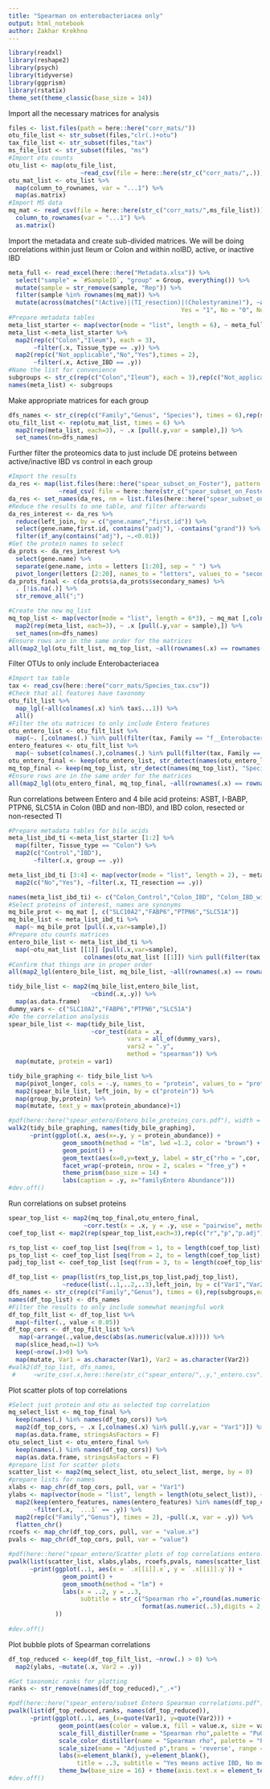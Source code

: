 ```yaml
---
title: "Spearman on enterobacteriacea only"
output: html_notebook
author: Zakhar Krekhno
---
```


```r
library(readxl)
library(reshape2)
library(psych)
library(tidyverse)
library(ggprism)
library(rstatix)
theme_set(theme_classic(base_size = 14))
```

Import all the necessary matrices for analysis
```r
files <- list.files(path = here::here("corr_mats/"))
otu_file_list <- str_subset(files,"clr(.)+otu")
tax_file_list <- str_subset(files,"tax")
ms_file_list <- str_subset(files, "ms")
#Import otu counts
otu_list <- map(otu_file_list, 
                    ~read_csv(file = here::here(str_c("corr_mats/",.))))
otu_mat_list <- otu_list %>% 
  map(column_to_rownames, var = "...1") %>% 
  map(as.matrix)
#Import MS data
mq_mat <- read_csv(file = here::here(str_c("corr_mats/",ms_file_list))) %>% 
  column_to_rownames(var = "...1") %>% 
  as.matrix()
```

Import the metadata and create sub-divided matrices.
We will be doing correlations within just Ileum or Colon and within noIBD, active, or inactive IBD
```r
meta_full <- read_excel(here::here("Metadata.xlsx")) %>% 
  select("sample" = `#SampleID`, "group" = Group, everything()) %>% 
  mutate(sample = str_remove(sample, "Rep")) %>% 
  filter(sample %in% rownames(mq_mat)) %>% 
  mutate(across(matches("(Active)|(TI_resection)|(Cholestyramine)"), ~as.character(fct_recode(as_factor(.x), 
                                                Yes = "1", No = "0", Not_applicable = "NA"))))
#Prepare metadata tables
meta_list_starter <- map(vector(mode = "list", length = 6), ~ meta_full)
meta_list <-meta_list_starter %>% 
  map2(rep(c("Colon","Ileum"), each = 3), 
       ~filter(.x, Tissue_type == .y)) %>% 
  map2(rep(c("Not_applicable","No","Yes"),times = 2), 
       ~filter(.x, Active_IBD == .y))
#Name the list for convenience
subgroups <- str_c(rep(c("Colon","Ileum"), each = 3),rep(c("Not_applicable","No","Yes"),times = 2), sep = "_")
names(meta_list) <- subgroups
```

Make appropriate matrices for each group
```r
dfs_names <- str_c(rep(c("Family","Genus", "Species"), times = 6),rep(subgroups,each = 3), sep = "_")
otu_filt_list <- rep(otu_mat_list, times = 6) %>% 
  map2(rep(meta_list, each=3), ~ .x [pull(.y,var = sample),]) %>% 
  set_names(nm=dfs_names)
```

Further filter the proteomics data to just include DE proteins between active/inactive IBD vs control in each group
```r
#Import the results
da_res <- map(list.files(here::here("spear_subset_on_Foster"), pattern = "full_"),
              ~read_csv( file = here::here(str_c("spear_subset_on_Foster/",.)))) 
da_res <- set_names(da_res, nm = list.files(here::here("spear_subset_on_Foster"), pattern = "full_"))
#Reduce the results to one table, and filter afterwards
da_res_interest <- da_res %>% 
  reduce(left_join, by = c("gene.name","first.id")) %>% 
  select(gene.name,first.id, contains("padj"), -contains("grand")) %>% 
  filter(if_any(contains("adj"), ~.<0.01))
#Get the protein names to select
da_prots <- da_res_interest %>% 
  select(gene.name) %>% 
  separate(gene.name, into = letters [1:20], sep = " ") %>% 
  pivot_longer(letters [2:20], names_to = "letters", values_to = "secondary_names")
da_prots_final <- c(da_prots$a,da_prots$secondary_names) %>% 
  . [!is.na(.)] %>% 
  str_remove_all(";")

#Create the new mq_list
mq_top_list <- map(vector(mode = "list", length = 6*3), ~ mq_mat [,colnames(mq_mat) %in% da_prots_final]) %>% 
  map2(rep(meta_list, each=3), ~ .x [pull(.y,var = sample),]) %>% 
  set_names(nm=dfs_names)
#Ensure rows are in the same order for the matrices
all(map2_lgl(otu_filt_list, mq_top_list, ~all(rownames(.x) == rownames(.y))))
```

Filter OTUs to only include Enterobacteriacea

```r
#Import tax table
tax <- read_csv(here::here("corr_mats/Species_tax.csv"))
#Check that all features have taxonomy
otu_filt_list %>% 
  map_lgl(~all(colnames(.x) %in% tax$...1)) %>% 
  all()
#Filter the otu matrices to only include Entero features
otu_entero_list <- otu_filt_list %>% 
  map(~. [,colnames(.) %in% pull(filter(tax, Family == "f__Enterobacteriaceae"), var = "...1")])
entero_features <- otu_filt_list %>% 
  map(~ subset(colnames(.),colnames(.) %in% pull(filter(tax, Family == "f__Enterobacteriaceae"), var = "...1")))
otu_entero_final <- keep(otu_entero_list, str_detect(names(otu_entero_list), "Species", negate = T))
mq_top_final <- keep(mq_top_list, str_detect(names(mq_top_list), "Species", negate = T))
#Ensure rows are in the same order for the matrices
all(map2_lgl(otu_entero_final, mq_top_final, ~all(rownames(.x) == rownames(.y))))
```


Run correlations between Entero and 4 bile acid proteins: ASBT,   I-BABP, PTPN6,    SLC51A in Colon (IBD and non-IBD), and IBD colon, resected or non-resected TI
    
```r
#Prepare metadata tables for bile acids
meta_list_ibd_ti <-meta_list_starter [1:2] %>%
  map(filter, Tissue_type == "Colon") %>% 
  map2(c("Control","IBD"),
       ~filter(.x, group == .y)) 

meta_list_ibd_ti [3:4] <- map(vector(mode = "list", length = 2), ~ meta_list_ibd_ti [[2]]) %>% 
  map2(c("No","Yes"), ~filter(.x, TI_resection == .y))

names(meta_list_ibd_ti) <- c("Colon_Control","Colon_IBD", "Colon_IBD_with_TI","Colon_IBD_no_TI")
#Select proteins of interest, names are synonyms
mq_bile_prot <- mq_mat [, c("SLC10A2","FABP6","PTPN6","SLC51A")]
mq_bile_list <- meta_list_ibd_ti %>% 
  map(~ mq_bile_prot [pull(.x,var=sample),])
#Prepare otu counts matrices
entero_bile_list <- meta_list_ibd_ti %>% 
  map(~otu_mat_list [[1]] [pull(.x,var=sample), 
                     colnames(otu_mat_list [[1]]) %in% pull(filter(tax, Family == "f__Enterobacteriaceae"), var = "...1")])
#Confirm that things are in proper order
all(map2_lgl(entero_bile_list, mq_bile_list, ~all(rownames(.x) == rownames(.y))))

tidy_bile_list <- map2(mq_bile_list,entero_bile_list,
                       ~cbind(.x,.y)) %>%
  map(as.data.frame)
dummy_vars <- c("SLC10A2","FABP6","PTPN6","SLC51A")
#Do the correlation analysis
spear_bile_list <- map(tidy_bile_list, 
                       ~cor_test(data = .x, 
                                 vars = all_of(dummy_vars), 
                                 vars2 = ".y",
                                 method = "spearman")) %>% 
  map(mutate, protein = var1) 

tidy_bile_graphing <- tidy_bile_list %>% 
  map(pivot_longer, cols = -.y, names_to = "protein", values_to = "protein_abundance") %>% 
  map2(spear_bile_list, left_join, by = c("protein")) %>% 
  map(group_by,protein) %>% 
  map(mutate, text_y = max(protein_abundance)+1)

#pdf(here::here("spear_entero/Entero_bile_proteins_cors.pdf"), width = 8, height = 6)
walk2(tidy_bile_graphing, names(tidy_bile_graphing),
      ~print(ggplot(.x, aes(x=.y, y = protein_abundance)) +
               geom_smooth(method = "lm", lwd =1.2, color = "brown") +
               geom_point() + 
               geom_text(aes(x=0,y=text_y, label = str_c("rho = ",cor, "; p = ",round(p,2))), size = 4) +
               facet_wrap(~protein, nrow = 2, scales = "free_y") +
               theme_prism(base_size = 14) +
               labs(caption = .y, x="familyEntero Abundance")))
#dev.off()

```




Run correlations on subset proteins

```r
spear_top_list <- map2(mq_top_final,otu_entero_final,
                     ~corr.test(x = .x, y = .y, use = "pairwise", method="spearman", adjust="BH", ci=FALSE))
coef_top_list <- map2(rep(spear_top_list,each=3),rep(c("r","p","p.adj"),times = length(spear_top_list)), ~melt(.x [.y]))

rs_top_list <- coef_top_list [seq(from = 1, to = length(coef_top_list), by = 3)]
ps_top_list <- coef_top_list [seq(from = 2, to = length(coef_top_list), by = 3)]
padj_top_list <- coef_top_list [seq(from = 3, to = length(coef_top_list), by = 3)]

df_top_list <- pmap(list(rs_top_list,ps_top_list,padj_top_list),
               ~reduce(list(..1,..2,..3),left_join, by = c("Var1","Var2")))
dfs_names <- str_c(rep(c("Family","Genus"), times = 6),rep(subgroups,each = 2), sep = "_")
names(df_top_list) <- dfs_names
#Filter the results to only include somewhat meaningful work
df_top_filt_list <- df_top_list %>% 
  map(~filter(., value < 0.05))
df_top_cors <- df_top_filt_list %>% 
   map(~arrange(.,value,desc(abs(as.numeric(value.x))))) %>% 
  map(slice_head,n=1) %>% 
  keep(~nrow(.)>0) %>% 
  map(mutate, Var1 = as.character(Var1), Var2 = as.character(Var2))
#walk2(df_top_list, dfs_names,
 #     ~write_csv(.x,here::here(str_c("spear_entero/",.y,"_entero.csv"))))

```

Plot scatter plots of top correlations

```r
#Select just protein and otu as selected top correlation
mq_select_list <- mq_top_final %>% 
  keep(names(.) %in% names(df_top_cors)) %>% 
  map2(df_top_cors, ~ .x [,colnames(.x) %in% pull(.y,var = "Var1")]) %>%  
  map(as.data.frame, stringsAsFactors = F)
otu_select_list <- otu_entero_final %>% 
  keep(names(.) %in% names(df_top_cors)) %>%  
  map(as.data.frame, stringsAsFactors = F)
#prepare list for scatter plots
scatter_list <- map2(mq_select_list, otu_select_list, merge, by = 0)
#prepare lists for names
xlabs <- map_chr(df_top_cors, pull, var = "Var1")
ylabs <- map(vector(mode = "list", length = length(otu_select_list)), ~ tax) %>% 
  map2(keep(entero_features, names(entero_features) %in% names(df_top_cors)),
       ~filter(.x, `...1` == .y)) %>% 
  map2(rep(c("Family","Genus"), times = 2), ~pull(.x, var = .y)) %>% 
  flatten_chr()
rcoefs <- map_chr(df_top_cors, pull, var = "value.x")
pvals <- map_chr(df_top_cors, pull, var = "value")

#pdf(here::here("spear_entero/Scatter plots of top correlations entero.pdf"))
pwalk(list(scatter_list, xlabs,ylabs, rcoefs,pvals, names(scatter_list)), 
      ~print(ggplot(..1, aes(x = `.x[[i]].x`, y = `.x[[i]].y`)) +
               geom_point() +
               geom_smooth(method = "lm") + 
               labs(x = ..2, y = ..3, 
                    subtitle = str_c("Spearman rho =",round(as.numeric(..4),2)," Adjusted p=",
                                     format(as.numeric(..5),digits = 2, scientific = T)), title = ..6)
             ))
  
#dev.off()
```
Plot bubble plots of Spearman correlations
```r
df_top_reduced <- keep(df_top_filt_list, ~nrow(.) > 0) %>% 
  map2(ylabs, ~mutate(.x, Var2 = .y))

#Get taxonomic ranks for plotting
ranks <- str_remove(names(df_top_reduced),"_.+")

#pdf(here::here("spear_entero/subset Entero Spearman correlations.pdf"), height = 6, width = 8)
pwalk(list(df_top_reduced,ranks, names(df_top_reduced)),
      ~print(ggplot(..1, aes_(x=quote(Var1), y=quote(Var2))) +
              geom_point(aes(color = value.x, fill = value.x, size = value), alpha = 0.6, shape = 21) +
              scale_fill_distiller(name = "Spearman rho",palette = "PuOr", breaks = c(-0.6,-0.4,-0.2,0,0.2,0.4,0.6)) +
              scale_color_distiller(name = "Spearman rho", palette = "PuOr",breaks = c(-0.6,-0.4,-0.2,0,0.2,0.4,0.6)) +
              scale_size(name = "Adjusted p",trans = 'reverse', range = c(5,8)) +
              labs(x=element_blank(), y=element_blank(),
                   title = ..3, subtitle = "Yes means active IBD, No means inactive,\nNot applicable is control") +
              theme_bw(base_size = 16) + theme(axis.text.x = element_text(angle = 45, hjust = 0.9))))
#dev.off()
```
